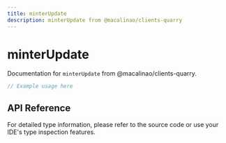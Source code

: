 ```yaml
---
title: minterUpdate
description: minterUpdate from @macalinao/clients-quarry
---
```


# minterUpdate

Documentation for `minterUpdate` from @macalinao/clients-quarry.

```typescript
// Example usage here
```

## API Reference

For detailed type information, please refer to the source code or use your IDE's type inspection features.
